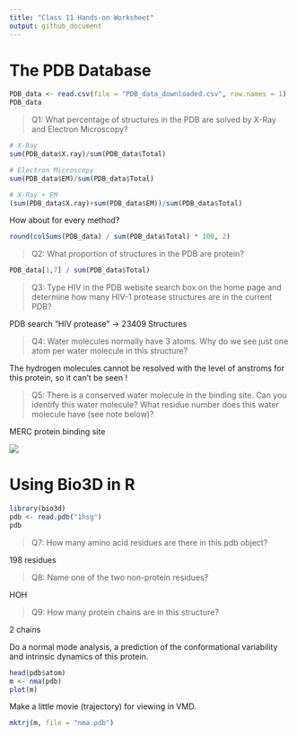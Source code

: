 ```yaml
---
title: "Class 11 Hands-on Worksheet"
output: github_document
---
```


# The PDB Database

```r
PDB_data <- read.csv(file = "PDB_data_downloaded.csv", row.names = 1)
PDB_data
```

> Q1: What percentage of structures in the PDB are solved by X-Ray and Electron Microscopy?

```r
# X-Ray
sum(PDB_data$X.ray)/sum(PDB_data$Total)

# Electron Microscopy
sum(PDB_data$EM)/sum(PDB_data$Total)

# X-Ray + EM
(sum(PDB_data$X.ray)+sum(PDB_data$EM))/sum(PDB_data$Total)
```

How about for every method?

```r
round(colSums(PDB_data) / sum(PDB_data$Total) * 100, 2)
```


> Q2: What proportion of structures in the PDB are protein?

```r
PDB_data[1,7] / sum(PDB_data$Total)
```


> Q3: Type HIV in the PDB website search box on the home page and determine how many HIV-1 protease structures are in the current PDB?

PDB search "HIV protease" -> 23409 Structures

> Q4: Water molecules normally have 3 atoms. Why do we see just one atom per water molecule in this structure?

The hydrogen molecules cannot be resolved with the level of anstroms for this protein, so it can't be seen !

> Q5: There is a conserved water molecule in the binding site. Can you identify this water molecule? What residue number does this water molecule have (see note below)?

MERC protein binding site

![](vmdpic.png)

# Using Bio3D in R

```r
library(bio3d)
pdb <- read.pdb("1hsg")
pdb
```

> Q7: How many amino acid residues are there in this pdb object? 

198 residues

> Q8: Name one of the two non-protein residues? 

HOH

> Q9: How many protein chains are in this structure? 

2 chains

Do a normal mode analysis, a prediction of the conformational variability and intrinsic dynamics of this protein.
```r
head(pdb$atom)
m <- nma(pdb)
plot(m)
```

Make a little movie (trajectory) for viewing in VMD.
```r
mktrj(m, file = "nma.pdb")
```
